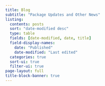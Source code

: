 ```yaml
---
title: Blog
subtitle: "Package Updates and Other News"
listing:
  contents: posts
  sort: "date-modified desc"
  type: table
  fields: [date-modified, date, title]
  field-display-names:
    date: "Published"
    date-modified: "Last edited"  
  categories: true
  sort-ui: true
  filter-ui: true
page-layout: full
title-block-banner: true
---
```

